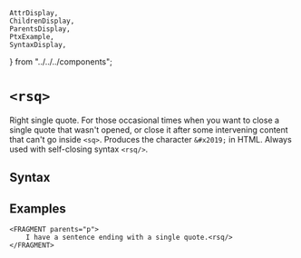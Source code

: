     AttrDisplay,
    ChildrenDisplay,
    ParentsDisplay,
    PtxExample,
    SyntaxDisplay,
} from "../../../components";

# `<rsq>`

Right single quote. For those occasional times when you want to close a single quote that wasn't opened,
or close it after some intervening content that can't go inside `<sq>`.
Produces the character `&#x2019;` in HTML. Always used with self-closing syntax `<rsq/>`.

## Syntax

<SyntaxDisplay name="rsq" />

## Examples
```ptx-example
<FRAGMENT parents="p">
    I have a sentence ending with a single quote.<rsq/>
</FRAGMENT>
```
    